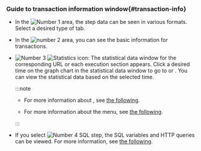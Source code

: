 ### Guide to transaction information window{#transaction-info}

<ImgLang img='transaction-info-window.png' desc='transaction information' />

- In the ![Number 1](/img/number-01.png) area, the step data can be seen in various formats. Select a desired type of tab.

- In the ![number 2](/img/number-02.png) area, you can see the basic information for transactions.

- ![Number 3](/img/number-03.png) ![Statistics icon](/img/ic-static.svg): The statistical data window for the corresponding URL or each execution section appears. Click a desired time on the graph chart in the statistical data window to go to <Cmdname sid="side_statistics" className="uitext" /> or <Cmdname sid="side_txSearch" className="uitext" />. You can view the statistical data based on the selected time.

  :::note

  - For more information about <Cmdname sid="side_statistics" className="uitext" />, see [the following](analysis-apm-trs).

  - For more information about the <Cmdname sid="side_txSearch" className="uitext" /> menu, see [the following](tx-profile).

  :::

- If you select ![Number 4](/img/number-04.png) SQL step, the SQL variables and HTTP queries can be viewed. For more information, see [the following](#transaction-parameter).

